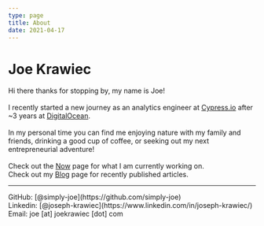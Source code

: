 ```yaml
---
type: page
title: About
date: 2021-04-17
---
```


# Joe Krawiec

Hi there thanks for stopping by, my name is Joe! 
<br />
<br />
I recently started a new journey as an analytics engineer at [Cypress.io](https://www.cypress.io/) after ~3 years at [DigitalOcean](https://www.digitalocean.com/).
<br />
<br />
In my personal time you can find me enjoying nature with my family and friends, drinking a good cup of coffee, or seeking out my next entrepreneurial adventure! 
<br />
<br />
Check out the [Now](/now) page for what I am currently working on.<br />
Check out my [Blog](/posts) page for recently published articles.

---

<div>
  GitHub: [@simply-joe](https://github.com/simply-joe)
  <br />
  Linkedin: [@joseph-krawiec](https://www.linkedin.com/in/joseph-krawiec/)
  <br />
  Email: joe [at] joekrawiec [dot] com
</div>
